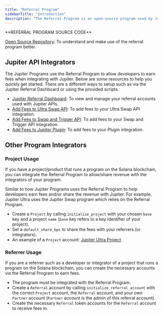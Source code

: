 ---
title: "Referral Program"
sidebarTitle: "Introduction"
description: "The Referral Program is an open-source program used by Jupiter Programs (or any other programs) to enable developers to earn fees via our APIs."
---

<Note>
**REFERRAL PROGRAM SOURCE CODE**

[Open Source Repository](https://github.com/TeamRaccoons/referral): To understand and make use of the referral program better.
</Note>

## Jupiter API Integrators

The Jupiter Programs use the Referral Program to allow developers to earn fees when integrating with Jupiter. Below are some resources to help you quickly get started. There are a different ways to setup such as via the Jupiter Referral Dashboard or using the provided scripts.

- [Jupiter Referral Dashboard](https://referral.jup.ag/): To view and manage your referral accounts used with Jupiter APIs.
- [Add Fees to Ultra Swap API](/docs/ultra/add-fees-to-ultra): To add fees to your Ultra Swap API integration.
- [Add Fees to Swap and Trigger API](/docs/swap/add-fees-to-swap): To add fees to your Swap and Trigger API integration.
- [Add Fees to Jupiter Plugin](/tool-kits/plugin#adding-fees-to-plugin): To add fees to your Plugin integration.

## Other Program Integrators

### Project Usage

If you have a project/product that runs a program on the Solana blockchain, you can integrate the Referral Program to allow/share revenue with the integrators of your program.

Similar to how Jupiter Programs uses the Referral Program to help developers earn fees and/or share the revenue with Jupiter. For example, Jupiter Ultra uses the Jupiter Swap program which relies on the Referral Program.

- Create a `Project` by calling `initialize_project` with your chosen `base` key and a project `name` (`base` key refers to a key identifier of your project).
- Set a `default_share_bps` to share the fees with your referrers (or integrators).
- An example of a `Project` account: [Jupiter Ultra Project](https://solscan.io/account/DkiqsTrw1u1bYFumumC7sCG2S8K25qc2vemJFHyW2wJc)

### Referrer Usage

If you are a referrer such as a developer or integrator of a project that runs a program on the Solana blockchain, you can create the necessary accounts via the Referral Program to earn fees.

- The program must be integrated with the Referral Program.
- Create a `Referral` account by calling `initialize_referral_account` with the correct `Project` account, the `Referral` account, and your own `Partner` account (`Partner` account is the admin of this referral account).
- Create the necessary `Referral` token accounts for the `Referral` account to receive fees in.

